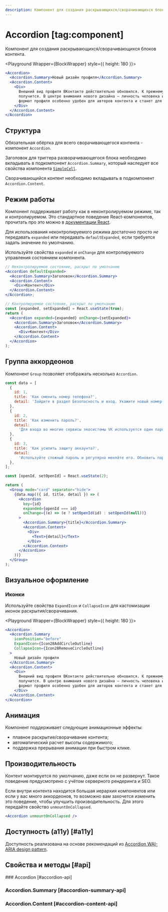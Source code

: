 ```yaml
---
description: Компонент для создания раскрывающихся/сворачивающихся блоков контента.
---
```


<Overview group="data-display">

# Accordion [tag:component]

Компонент для создания раскрывающихся/сворачивающихся блоков контента.

</Overview>


<Playground Wrapper={BlockWrapper} style={{ height: 180 }}>
  ```jsx
  <Accordion>
    <Accordion.Summary>Новый дизайн профиля</Accordion.Summary>
    <Accordion.Content>
      <Div>
        Внешний вид профиля ВКонтакте действительно обновился. К прежнему варианту вернуться уже не
        получится. В центре внимания нового дизайна — личность человека и его увлечения. Новый
        формат профиля особенно удобен для авторов контента и станет для них цифровой визиткой.
      </Div>
    </Accordion.Content>
  </Accordion>
  ```
</Playground>

## Структура

Обязательная обёртка для всего сворачивающегося контента - компонент `Accordion`.

Заголовок для триггера разворачивающегося блока необходимо вкладывать в подкомпонент `Accordion.Summary`, который
наследует все свойства компонента [`SimpleCell`](/components/simple-cell).

Сворачивающийся контент необходимо вкладывать в подкомпонент `Accordion.Content`.

## Режим работы

Компонент поддерживает работу как в неконтролируемом режиме, так и контролируемом. Это стандартное поведение
React-компонентов, прочитать про это можно в [документации React](https://react.dev/reference/react-dom/components/input#controlling-an-input-with-a-state-variable).

Для использования неконтролируемого режима достаточно просто _не_ передавать `expanded` или передавать `defaultExpanded`, если
требуется задать значение по умолчанию.

Используйте свойства `expanded` и `onChange` для контролируемого управления состоянием компонента.

```jsx
// Неконтролируемое состояние, раскрыт по умолчанию
<Accordion defaultExpanded>
  <Accordion.Summary>Заголовок</Accordion.Summary>
  <Accordion.Content>
    <Div>Контент</Div>
  </Accordion.Content>
</Accordion>;

// Контролируемое состояние, раскрыт по умолчанию
const [expanded, setExpanded] = React.useState(true);
return (
  <Accordion expanded={expanded} onChange={setExpanded}>
    <Accordion.Summary>Заголовок</Accordion.Summary>
    <Accordion.Content>
      <Div>Контент</Div>
    </Accordion.Content>
  </Accordion>
);
```

## Группа аккордеонов

Компонент `Group` позволяет отображать несколько `Accordion`.

<Playground Wrapper={BlockWrapper}>

```jsx
const data = [
  {
    id: 1,
    title: 'Как сменить номер телефона?',
    detail: 'Зайдите в раздел Безопасность и вход. Укажите новый номер телефона и подтвердите его.',
  },
  {
    id: 2,
    title: 'Как изменить пароль?',
    detail:
      'Для входа во многие сервисы экосистемы VK используется один пароль. Если вы беспокоитесь по поводу безопасности, этот пароль можно изменить.',
  },
  {
    id: 3,
    title: 'Как усилить защиту аккаунта?',
    detail:
      'Используйте сложный пароль и регулярно меняйте его. Обновить пароль можно в разделе Пароль.',
  },
];

const [openId, setOpenId] = React.useState(2);

return (
  <Group mode="card" separator="hide">
    {data.map(({ id, title, detail }) => (
      <Accordion
        key={id}
        expanded={openId === id}
        onChange={(e) => (e ? setOpenId(id) : setOpenId(null))}
      >
        <Accordion.Summary>{title}</Accordion.Summary>
        <Accordion.Content>
          <Div>
            <Text>{detail}</Text>
          </Div>
        </Accordion.Content>
      </Accordion>
    ))}
  </Group>
);
```

</Playground>

## Визуальное оформление

### Иконки

Используйте свойства `ExpandIcon` и `CollapseIcon` для кастомизации иконок раскрытия/сворачивания.

<Playground Wrapper={BlockWrapper} style={{ height: 180 }}>
  ```jsx
  <Accordion>
    <Accordion.Summary
      iconPosition="before"
      ExpandIcon={Icon28AddCircleOutline}
      CollapseIcon={Icon28RemoveCircleOutline}
    >
      Новый дизайн профиля
    </Accordion.Summary>
    <Accordion.Content>
      <Div>
        Внешний вид профиля ВКонтакте действительно обновился. К прежнему варианту вернуться уже не
        получится. В центре внимания нового дизайна — личность человека и его увлечения. Новый
        формат профиля особенно удобен для авторов контента и станет для них цифровой визиткой.
      </Div>
    </Accordion.Content>
  </Accordion>
  ```
</Playground>

## Анимация

Компонент поддерживает следующие анимационные эффекты:

- плавное раскрытие/сворачивание контента;
- автоматический расчет высоты содержимого;
- поддержка прерывания анимации при быстром клике.

## Производительность

Контент монтируется по умолчанию, даже если он не развернут. Такое поведение предусмотрено с учётом серверного рендеринга и SEO.

Если внутри контента находится большая иерархия компонентов или если у вас много аккордеонов, то возможно вам захочется изменить это
поведение, чтобы улучшить производительность. Для этого передайте свойство `unmountOnCollapsed`.

```jsx
<Accordion unmountOnCollapsed />
```

## Доступность (a11y) [#a11y]

Доступность реализована на основе рекомендаций из [Accordion WAI-ARIA design pattern](https://www.w3.org/WAI/ARIA/apg/patterns/accordion/).

## Свойства и методы [#api]

<PropsTable name="Accordion">
### Accordion [#accordion-api]

### Accordion.Summary [#accordion-summary-api]

### Accordion.Content [#accordion-content-api]

</PropsTable>
